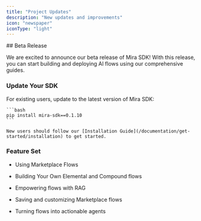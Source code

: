 ```yaml
---
title: "Project Updates"
description: "New updates and improvements"
icon: "newspaper"
iconType: "light"
---
```


<Update label="December 2024">
  ## Beta Release

  We are excited to announce our beta release of Mira SDK! With this release, you can start building and deploying AI flows using our comprehensive guides.

  ### Update Your SDK

  <Info>
    For existing users, update to the latest version of Mira SDK:

    ```bash
    pip install mira-sdk==0.1.10
    ```

    New users should follow our [Installation Guide](/documentation/get-started/installation) to get started.
  </Info>

  ### Feature Set

  * Using Marketplace Flows

  * Building Your Own Elemental and Compound flows

  * Empowering flows with RAG

  * Saving and customizing Marketplace flows

  * Turning flows into actionable agents
</Update>